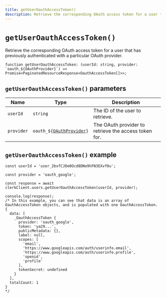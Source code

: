 ```yaml
---
title: getUserOauthAccessToken()
description: Retrieve the corresponding OAuth access token for a user that has previously authenticated with a particular OAuth provider. 
---
```


# `getUserOauthAccessToken()`

Retrieve the corresponding OAuth access token for a user that has previously authenticated with a particular OAuth provider.

```tsx
function getUserOauthAccessToken: (userId: string, provider: `oauth_${OAuthProvider}`) => Promise<PaginatedResourceResponse<OauthAccessToken[]>>;
```

## `getUserOauthAccessToken()` parameters

| Name | Type | Description |
| --- | --- | --- |
| `userId` | `string` | The ID of the user to retrieve. |
| `provider` | <code>oauth_$\{[OAuthProvider](/docs/references/javascript/types/oauth-provider)\}</code> | The OAuth provider to retrieve the access token for. |

## `getUserOauthAccessToken()` example

```tsx
const userId = 'user_2bxfCJOe0Ocd8DNe9hFN3EXvfOu';

const provider = 'oauth_google';

const response = await clerkClient.users.getUserOauthAccessToken(userId, provider);

console.log(response);
/* In this example, you can see that data is an array of OauthAccessToken objects, and is populated with one OauthAccessToken.
{
  data: [
    _OauthAccessToken {
      provider: 'oauth_google',
      token: 'ya29...',
      publicMetadata: {},
      label: null,
      scopes: [
        'email',
        'https://www.googleapis.com/auth/userinfo.email',
        'https://www.googleapis.com/auth/userinfo.profile',
        'openid',
        'profile'
      ],
      tokenSecret: undefined
    }
  ],
  totalCount: 1
}
*/
```